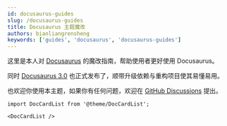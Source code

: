 ```yaml
---
id: docusaurus-guides
slug: /docusaurus-guides
title: Docusaurus 主题魔改
authors: bianliangrensheng
keywords: ['guides', 'docusaurus', 'docusaurus-guides']
---
```


这里是本人对 [Docusaurus](https://docusaurus.io/) 的魔改指南，帮助使用者更好使用 Docusaurus。

同时 [Docusaurus 3.0](https://docusaurus.io/zh-CN/blog/releases/3.0) 也正式发布了，顺带升级依赖与重构项目使其易懂易用。

也欢迎你使用本主题，如果你有任何问题，欢迎在 [GitHub Discussions](https://github.com/hhhh-wang/blog/discussions) 提出。

```mdx-code-block
import DocCardList from '@theme/DocCardList';

<DocCardList />
```
